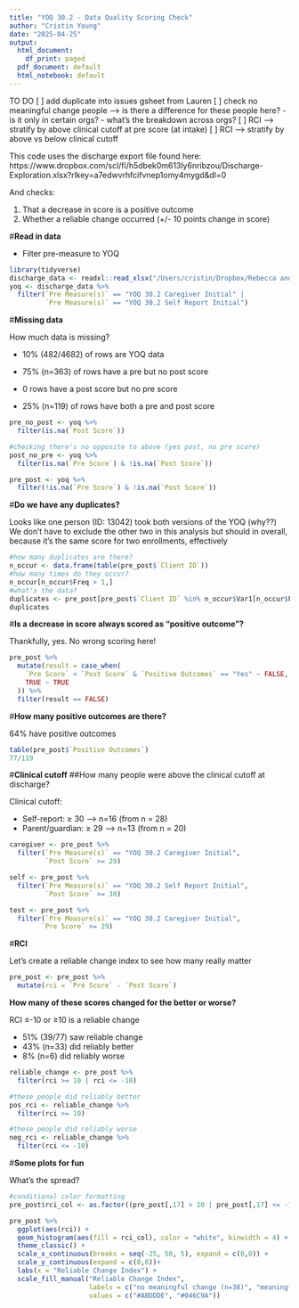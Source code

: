 ```yaml
---
title: "YOQ 30.2 - Data Quality Scoring Check"
author: "Cristin Young"
date: "2025-04-25"
output:
  html_document:
    df_print: paged
  pdf_document: default
  html_notebook: default
---
```

TO DO
[ ] add duplicate into issues gsheet from Lauren
[ ] check no meaningful change people --> is there a difference for these people here? 
    - is it only in certain orgs? 
    - what's the breakdown across orgs?
[ ] RCI --> stratify by above clinical cutoff at pre score (at intake)
[ ] RCI --> stratify by above vs below clinical cutoff



This code uses the discharge export file found here: https://www.dropbox.com/scl/fi/h5dbek0m613ly6nribzou/Discharge-Exploration.xlsx?rlkey=a7edwvrhfcifvnep1omy4mygd&dl=0 

And checks: 

1. That a decrease in score is a positive outcome
2. Whether a reliable change occurred (+/- 10 points change in score)

#**Read in data**

- Filter pre-measure to YOQ
```r
library(tidyverse)
discharge_data <- readxl::read_xlsx("/Users/cristin/Dropbox/Rebecca and Tristan and Cristin/EInsight Data/Exploration Set (edited)/2025_04/Discharge Exploration-all data.xlsx", na = c("NA", "-", ""))
yoq <- discharge_data %>% 
  filter(`Pre Measure(s)` == "YOQ 30.2 Caregiver Initial" |
         `Pre Measure(s)` == "YOQ 30.2 Self Report Initial")
```

#**Missing data**

How much data is missing? 

- 10% (482/4682) of rows are YOQ data

- 75% (n=363) of rows have a pre but no post score

- 0 rows have a post score but no pre score

- 25% (n=119) of rows have both a pre and post score
```r
pre_no_post <- yoq %>% 
  filter(is.na(`Post Score`))

#checking there's no opposite to above (yes post, no pre score)
post_no_pre <- yoq %>% 
  filter(is.na(`Pre Score`) & !is.na(`Post Score`))

pre_post <- yoq %>% 
  filter(!is.na(`Pre Score`) & !is.na(`Post Score`))
```

#**Do we have any duplicates?**

Looks like one person (ID: 13042) took both versions of the YOQ (why??)
We don't have to exclude the other two in this analysis but should in overall, because it's the same score for two enrollments, effectively
```r
#how many duplicates are there?
n_occur <- data.frame(table(pre_post$`Client ID`))
#how many times do they occur?
n_occur[n_occur$Freq > 1,]
#what's the data? 
duplicates <- pre_post[pre_post$`Client ID` %in% n_occur$Var1[n_occur$Freq > 1],]
duplicates
```

#**Is a decrease in score always scored as "positive outcome"?**

Thankfully, yes. No wrong scoring here!
```r
pre_post %>% 
  mutate(result = case_when(
    `Pre Score` < `Post Score` & `Positive Outcomes` == "Yes" ~ FALSE,
    TRUE ~ TRUE
  )) %>% 
  filter(result == FALSE)
```

#**How many positive outcomes are there?**

64% have positive outcomes
```r
table(pre_post$`Positive Outcomes`)
77/119
```

#**Clinical cutoff**
##How many people were above the clinical cutoff at discharge?

Clinical cutoff:

  - Self-report: ≥ 30 --> n=16 (from n = 28)
  - Parent/guardian: ≥ 29 --> n=13 (from n = 20)
```r
caregiver <- pre_post %>% 
  filter(`Pre Measure(s)` == "YOQ 30.2 Caregiver Initial",
         `Post Score` >= 29)

self <- pre_post %>% 
  filter(`Pre Measure(s)` == "YOQ 30.2 Self Report Initial",
         `Post Score` >= 30)

test <- pre_post %>% 
  filter(`Pre Measure(s)` == "YOQ 30.2 Caregiver Initial",
        `Pre Score` >= 29)
```

#**RCI**

Let's create a reliable change index to see how many really matter
```r
pre_post <- pre_post %>% 
  mutate(rci = `Pre Score` - `Post Score`)
```


**How many of these scores changed for the better or worse?**

RCI ≤-10 or ≥10 is a reliable change

- 51% (39/77) saw reliable change
- 43% (n=33) did reliably better
- 8% (n=6) did reliably worse
```r
reliable_change <- pre_post %>% 
  filter(rci >= 10 | rci <= -10)

#these people did reliably better
pos_rci <- reliable_change %>% 
  filter(rci >= 10)

#these people did reliably worse
neg_rci <- reliable_change %>% 
  filter(rci <= -10)
```

#**Some plots for fun**

What's the spread?
```r
#conditional color formatting
pre_post$rci_col <- as.factor((pre_post[,17] > 10 | pre_post[,17] <= -10)*1)

pre_post %>% 
  ggplot(aes(rci)) + 
  geom_histogram(aes(fill = rci_col), color = "white", binwidth = 4) +
  theme_classic() +
  scale_x_continuous(breaks = seq(-25, 50, 5), expand = c(0,0)) +
  scale_y_continuous(expand = c(0,0))+
  labs(x = "Reliable Change Index") +
  scale_fill_manual("Reliable Change Index",
                    labels = c("no meaningful change (n=38)", "meaningful change (n=39)"), 
                    values = c("#ABDDDE", "#046C9A"))
```


